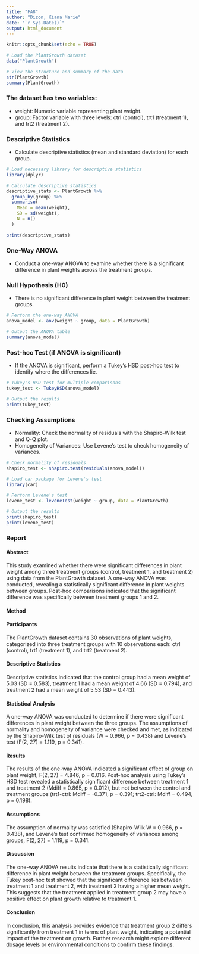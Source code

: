 ---
title: "FA8"
author: "Dizon, Kiana Marie"
date: "`r Sys.Date()`"
output: html_document
---

```{r setup, include=FALSE}
knitr::opts_chunk$set(echo = TRUE)
```



```{r 1}
# Load the PlantGrowth dataset
data("PlantGrowth")

# View the structure and summary of the data
str(PlantGrowth)
summary(PlantGrowth)

```
### The dataset has two variables:

- weight: Numeric variable representing plant weight.
- group: Factor variable with three levels: ctrl (control), trt1 (treatment 1), and trt2 (treatment 2).

### Descriptive Statistics
- Calculate descriptive statistics (mean and standard deviation) for each group.
```{r 2}
# Load necessary library for descriptive statistics
library(dplyr)

# Calculate descriptive statistics
descriptive_stats <- PlantGrowth %>%
  group_by(group) %>%
  summarise(
    Mean = mean(weight),
    SD = sd(weight),
    N = n()
  )

print(descriptive_stats)

```
### One-Way ANOVA
- Conduct a one-way ANOVA to examine whether there is a significant difference in plant weights across the treatment groups.

### Null Hypothesis (H0)
- There is no significant difference in plant weight between the treatment groups.
```{r 3}
# Perform the one-way ANOVA
anova_model <- aov(weight ~ group, data = PlantGrowth)

# Output the ANOVA table
summary(anova_model)

```
### Post-hoc Test (if ANOVA is significant)
- If the ANOVA is significant, perform a Tukey's HSD post-hoc test to identify where the differences lie.
```{r 4}
# Tukey's HSD test for multiple comparisons
tukey_test <- TukeyHSD(anova_model)

# Output the results
print(tukey_test)

```
### Checking Assumptions
- Normality: Check the normality of residuals with the Shapiro-Wilk test and Q-Q plot.
- Homogeneity of Variances: Use Levene’s test to check homogeneity of variances.


```{r 5}
# Check normality of residuals
shapiro_test <- shapiro.test(residuals(anova_model))

# Load car package for Levene's test
library(car)

# Perform Levene's test
levene_test <- leveneTest(weight ~ group, data = PlantGrowth)

# Output the results
print(shapiro_test)
print(levene_test)


```

### Report

#### Abstract
This study examined whether there were significant differences in plant weight among three treatment groups (control, treatment 1, and treatment 2) using data from the PlantGrowth dataset. A one-way ANOVA was conducted, revealing a statistically significant difference in plant weights between groups. Post-hoc comparisons indicated that the significant difference was specifically between treatment groups 1 and 2.

#### Method
#### Participants
The PlantGrowth dataset contains 30 observations of plant weights, categorized into three treatment groups with 10 observations each: ctrl (control), trt1 (treatment 1), and trt2 (treatment 2).

#### Descriptive Statistics
Descriptive statistics indicated that the control group had a mean weight of 5.03 (SD = 0.583), treatment 1 had a mean weight of 4.66 (SD = 0.794), and treatment 2 had a mean weight of 5.53 (SD = 0.443).

#### Statistical Analysis
A one-way ANOVA was conducted to determine if there were significant differences in plant weight between the three groups. The assumptions of normality and homogeneity of variance were checked and met, as indicated by the Shapiro-Wilk test of residuals (W = 0.966, p = 0.438) and Levene’s test (F(2, 27) = 1.119, p = 0.341).

#### Results
The results of the one-way ANOVA indicated a significant effect of group on plant weight, F(2, 27) = 4.846, p = 0.016. Post-hoc analysis using Tukey’s HSD test revealed a statistically significant difference between treatment 1 and treatment 2 (Mdiff = 0.865, p = 0.012), but not between the control and treatment groups (trt1-ctrl: Mdiff = -0.371, p = 0.391; trt2-ctrl: Mdiff = 0.494, p = 0.198).

#### Assumptions
The assumption of normality was satisfied (Shapiro-Wilk W = 0.966, p = 0.438), and Levene's test confirmed homogeneity of variances among groups, F(2, 27) = 1.119, p = 0.341.

#### Discussion
The one-way ANOVA results indicate that there is a statistically significant difference in plant weight between the treatment groups. Specifically, the Tukey post-hoc test showed that the significant difference lies between treatment 1 and treatment 2, with treatment 2 having a higher mean weight. This suggests that the treatment applied in treatment group 2 may have a positive effect on plant growth relative to treatment 1.

#### Conclusion
In conclusion, this analysis provides evidence that treatment group 2 differs significantly from treatment 1 in terms of plant weight, indicating a potential impact of the treatment on growth. Further research might explore different dosage levels or environmental conditions to confirm these findings.


